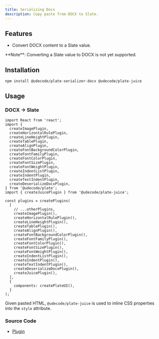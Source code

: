 ```yaml
---
title: Serializing Docx
description: Copy paste from DOCX to Slate.
---
```


<ComponentPreview name="playground-demo" id="deserializedocx" />

## Features

- Convert DOCX content to a Slate value.

<Callout className="my-4">
  **Note**: Converting a Slate value to DOCX is not yet supported.
</Callout>

## Installation

```bash
npm install @udecode/plate-serializer-docx @udecode/plate-juice
```

## Usage

### DOCX -> Slate

```tsx
import React from 'react';
import {
  createImagePlugin,
  createHorizontalRulePlugin,
  createLineHeightPlugin,
  createTablePlugin,
  createAlignPlugin,
  createFontBackgroundColorPlugin,
  createFontFamilyPlugin,
  createFontColorPlugin,
  createFontSizePlugin,
  createFontWeightPlugin,
  createIndentListPlugin,
  createIndentPlugin,
  createTextIndentPlugin,
  createDeserializeDocxPlugin,
} from '@udecode/plate';
import { createJuicePlugin } from '@udecode/plate-juice';

const plugins = createPlugins(
  [
    // ...otherPlugins,
    createImagePlugin(),
    createHorizontalRulePlugin(),
    createLineHeightPlugin(),
    createTablePlugin(),
    createAlignPlugin(),
    createFontBackgroundColorPlugin(),
    createFontFamilyPlugin(),
    createFontColorPlugin(),
    createFontSizePlugin(),
    createFontWeightPlugin(),
    createIndentListPlugin(),
    createIndentPlugin(),
    createTextIndentPlugin(),
    createDeserializeDocxPlugin(),
    createJuicePlugin(),
  ],
  {
    components: createPlateUI(),
  }
);
```

Given pasted HTML, `@udecode/plate-juice` is used to inline CSS properties into the `style` attribute.

### Source Code

- [Plugin](https://github.com/udecode/plate/blob/main/packages/serializer-docx/src/deserializer/createDeserializeDocxPlugin.ts)
